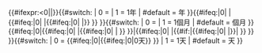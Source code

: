{{#ifexpr:{{{years|0}}}<0|{{error|Error: Invalid time. }}|}}{{#switch:{{{years|0}}}
| 0        =
| 1        = 1年
| #default = {{{years}}}年
}}{{#ifeq:{{{years|0}}}|0|<!--null-->|{{#ifeq:{{{months|0}}}|0|<!--null-->|{{#ifeq:{{{days|0}}}|0|<!--零-->|}} }} }}{{#switch:{{{months|0}}}
| 0        =
| 1        = 1個月
| #default = {{{months}}}個月
}}{{#ifeq:{{{years|0}}}|0|{{#ifeq:{{{months|0}}}|0|<!--null-->|{{#ifeq:{{{days|0}}}|0|<!--null-->|<!--零-->}} }}|{{#ifeq:{{{days|0}}}|0|<!--null-->|{{#if:{{{sc|}}}|{{#ifeq:{{{months|0}}}|0|<!--null-->|}}|<!--null-->}}<!--零-->}} }}{{#switch:{{{days|0}}}
| 0        = {{#ifeq:{{{years|0}}}|0|{{#ifeq:{{{months|0}}}|0|0天}} }}
| 1        = 1天
| #default = {{{days}}}天
}}<noinclude>{{Documentation|Template:Age in years, months and days/doc}}</noinclude>